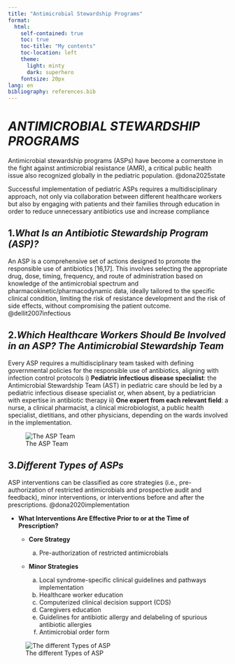 ```yaml
---
title: "Antimicrobial Stewardship Programs"
format: 
  html:
    self-contained: true
    toc: true
    toc-title: "My contents"
    toc-location: left
    theme: 
      light: minty
      dark: superhero
    fontsize: 20px
lang: en
bibliography: references.bib
---
```


# *ANTIMICROBIAL STEWARDSHIP PROGRAMS*

Antimicrobial stewardship programs (ASPs) have become a cornerstone in the fight against antimicrobial resistance (AMR), a critical public health issue also recognized globally in the pediatric population. @dona2025state

Successful implementation of pediatric ASPs requires a multidisciplinary approach, not only via collaboration between different healthcare workers but also by engaging with patients and their families through education in order to reduce unnecessary antibiotics use and increase compliance

## 1.***What Is an Antibiotic Stewardship Program (ASP)?***

An ASP is a comprehensive set of actions designed to promote the responsible use of antibiotics [16,17]. This involves selecting the appropriate drug, dose, timing, frequency, and route of administration based on knowledge of the antimicrobial spectrum and pharmacokinetic/pharmacodynamic data, ideally tailored to the specific clinical condition, limiting the risk of resistance development and the risk of side effects, without compromising the patient outcome. @dellit2007infectious

## 2.***Which Healthcare Workers Should Be Involved in an ASP? The Antimicrobial Stewardship Team***

Every ASP requires a multidisciplinary team tasked with defining governmental policies for the responsible use of antibiotics, aligning with infection control protocols 
  i) **Pediatric infectious disease specialist**: the Antimicrobial Stewardship Team (AST) in pediatric care should be led by a pediatric infectious disease specialist or, when absent, by a pediatrician with expertise in antibiotic therapy
  ii) **One expert from each relevant field**: a nurse, a clinical pharmacist, a clinical microbiologist, a public health specialist, dietitians, and other physicians, depending on the wards involved in the implementation.
  
![The ASP Team](images/ASPTeam.png)

## 3.***Different Types of ASPs***

ASP interventions can be classified as core strategies (i.e., pre-authorization of restricted antimicrobials and prospective audit and feedback), minor interventions, or interventions before and after the prescriptions. @dona2020implementation

  - **What Interventions Are Effective Prior to or at the Time of Prescription?**
  
    + **Core Strategy**
    
      a. Pre-authorization of restricted antimicrobials
      
    + **Minor Strategies**
    
      a. Local syndrome-specific clinical guidelines and pathways implementation
       b. Healthcare worker education
       c. Computerized clinical decision support (CDS)
       d. Caregivers education
       e. Guidelines for antibiotic allergy and delabeling of spurious antibiotic allergies
       f. Antimicrobial order form
      
      
      
![The different Types of ASP](images/ASPTeam.png)
 